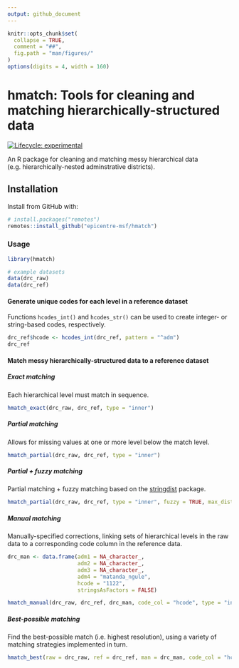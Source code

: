 ```yaml
---
output: github_document
---
```


<!-- README.md is generated from README.Rmd. Please edit that file -->

```r
knitr::opts_chunk$set(
  collapse = TRUE,
  comment = "##",
  fig.path = "man/figures/"
)
options(digits = 4, width = 160)
```

# hmatch: Tools for cleaning and matching hierarchically-structured data
<!-- badges: start -->
[![Lifecycle: experimental](https://img.shields.io/badge/lifecycle-experimental-orange.svg)](https://www.tidyverse.org/lifecycle/#experimental)
<!-- badges: end -->

An R package for cleaning and matching messy hierarchical data (e.g. hierarchically-nested adminstrative districts).



## Installation

Install from GitHub with:

```r
# install.packages("remotes")
remotes::install_github("epicentre-msf/hmatch")
```

### Usage

```r
library(hmatch)

# example datasets
data(drc_raw)
data(drc_ref)
```


#### Generate unique codes for each level in a reference dataset

Functions `hcodes_int()` and `hcodes_str()` can be used to create integer- or string-based codes, respectively.

```r
drc_ref$hcode <- hcodes_int(drc_ref, pattern = "^adm")
drc_ref
```

#### Match messy hierarchically-structured data to a reference dataset

##### Exact matching

Each hierarchical level must match in sequence.

```r
hmatch_exact(drc_raw, drc_ref, type = "inner")
```

##### Partial matching

Allows for missing values at one or more level below the match level.

```r
hmatch_partial(drc_raw, drc_ref, type = "inner")
```

##### Partial + fuzzy matching

Partial matching + fuzzy matching based on the [stringdist](https://github.com/markvanderloo/stringdist) package.

```r
hmatch_partial(drc_raw, drc_ref, type = "inner", fuzzy = TRUE, max_dist = 2)
```

##### Manual matching

Manually-specified corrections, linking sets of hierarchical levels in the raw data to a corresponding code column in the reference data.

```r
drc_man <- data.frame(adm1 = NA_character_,
                      adm2 = NA_character_,
                      adm3 = NA_character_,
                      adm4 = "matanda_ngule",
                      hcode = "1122",
                      stringsAsFactors = FALSE)

hmatch_manual(drc_raw, drc_ref, drc_man, code_col = "hcode", type = "inner")
```

##### Best-possible matching

Find the best-possible match (i.e. highest resolution), using a variety of matching strategies implemented in turn.

```r
hmatch_best(raw = drc_raw, ref = drc_ref, man = drc_man, code_col = "hcode")
```
